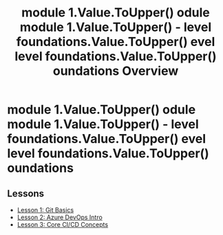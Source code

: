 ﻿---
title: " module 1.Value.ToUpper() odule  module 1.Value.ToUpper()  -  level foundations.Value.ToUpper() evel  level foundations.Value.ToUpper() oundations Overview"
---

#  module 1.Value.ToUpper() odule  module 1.Value.ToUpper()  -  level foundations.Value.ToUpper() evel  level foundations.Value.ToUpper() oundations

## Lessons
* [Lesson 1: Git Basics](lesson-1.mdx)
* [Lesson 2: Azure DevOps Intro](lesson-2.mdx)
* [Lesson 3: Core CI/CD Concepts](lesson-3.mdx)
